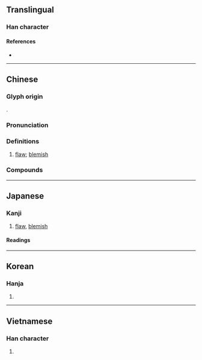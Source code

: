 {{character info}}
==Translingual==

===Han character===
{{Han char|rn=96|rad=玉|as=09|sn=13|four=17147|canj=MGRSE|ids=⿰王叚}}

====References====
* {{Han ref|kx=0737.180|dkj=21120|dj=1148.180|hdz=21128.140|uh=7455|ud=29781|bh=B7E5|bd=47077}}

----

==Chinese==
{{zh-forms}}

===Glyph origin===
{{Han etym}}
{{Han compound|𤣩|叚|ls=psc|c1=s|c2=p}}.

===Pronunciation===
{{zh-pron
|m=xiá
|m-s=
|c=haa4
|c-t=
|g=
|h=pfs=hà
|j=
|mb=
|md=hà
|mn=hâ
|mn-t=hia5
|w=
|x=
|mc=y
|oc=y
|cat=n
}}

===Definitions===
{{zh-hanzi}}

# [[flaw]]; [[blemish]]

===Compounds===
{{zh-der|尋瑕索瘢|吹毛求瑕|吹毛取瑕|瑕釁|瑕瑜互見|滌瑕|抵瑕蹈隙|潔白無瑕|掩瑕藏疾|指瑕造隙|瑕玷|棄瑕錄用|捐忿與瑕|白璧微瑕|抉瑕擿釁|無瑕可擊|滌瑕蕩垢|瑕疵|疵瑕|瑕不掩瑜|白璧無瑕|抉瑕掩瑜|白璧之瑕|白玉有瑕|瑜不掩瑕|瑕謫|瑕瑜|白玉微瑕|無瑕|滌瑕蕩穢|棄瑕取用|洗垢匿瑕|白玉無瑕|指瑕|滌穢蕩瑕|赤瑕|美玉無瑕|蕩瑕滌穢}}

----

==Japanese==

===Kanji===
{{ja-kanji|grade=|rs=玉09}}

#[[flaw]], [[blemish]]

====Readings====
{{ja-readings
|on=か
|kun=きず-, なん-ぞ
|nanori=
}}

----

==Korean==

===Hanja===
{{ko-hanja|hangeul=하|eumhun=|rv=ha|mr=ha|y=ha}}

# {{rfdef|ko|sort=玉09}}

----

==Vietnamese==

===Han character===
{{vi-readings|reading=hà|rs=玉09}}

# {{rfdef|vi|sort=玉09}}